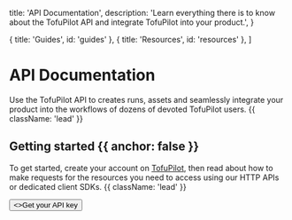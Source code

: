 
  title: 'API Documentation',
  description:
    'Learn everything there is to know about the TofuPilot API and integrate TofuPilot into your product.',
}

  { title: 'Guides', id: 'guides' },
  { title: 'Resources', id: 'resources' },
]

<HeroPattern />

# API Documentation

Use the TofuPilot API to creates runs, assets and seamlessly integrate your product into the workflows of dozens of devoted TofuPilot users. {{ className: 'lead' }}

## Getting started {{ anchor: false }}

To get started, create your account on [TofuPilot](#), then read about how to make requests for the resources you need to access using our HTTP APIs or dedicated client SDKs. {{ className: 'lead' }}

<div className="not-prose">
  <Button href="/sdks" variant="text" arrow="right">
    <>Get your API key</>
  </Button>
</div>

<Guides />

<Resources />
